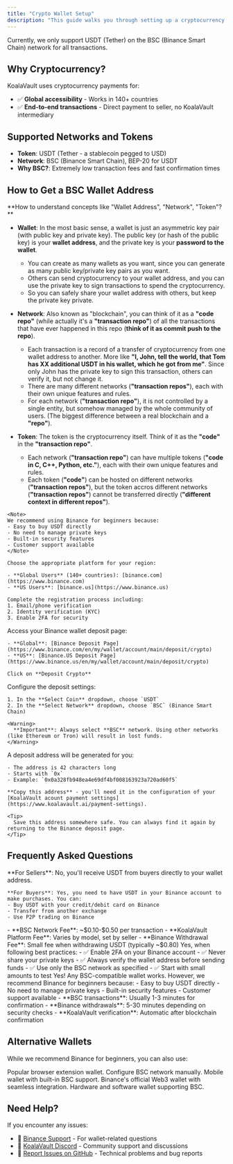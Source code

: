 ```yaml
---
title: "Crypto Wallet Setup"
description: "This guide walks you through setting up a cryptocurrency wallet to buy and sell models on KoalaVault"
---
```


<Note>
Currently, we only support USDT (Tether) on the BSC (Binance Smart Chain) network for all transactions.
</Note>

## Why Cryptocurrency?

KoalaVault uses cryptocurrency payments for:
- ✅ **Global accessibility** - Works in 140+ countries
- ✅ **End-to-end transactions** - Direct payment to seller, no KoalaVault intermediary

## Supported Networks and Tokens

- **Token**: USDT (Tether - a stablecoin pegged to USD)
- **Network**: BSC (Binance Smart Chain), BEP-20 for USDT
- **Why BSC?**: Extremely low transaction fees and fast confirmation times

## How to Get a BSC Wallet Address

<Tip>
**How to understand concepts like "Wallet Address", "Network", "Token"?**

- **Wallet**: In the most basic sense, a wallet is just an asymmetric key pair (with public key and private key). The public key (or hash of the public key) is your **wallet address**, and the private key is your **password to the wallet**.
  - You can create as many wallets as you want, since you can generate as many public key/private key pairs as you want.
  - Others can send cryptocurrency to your wallet address, and you can use the private key to sign transactions to spend the cryptocurrency.
  - So you can safely share your wallet address with others, but keep the private key private.
- **Network**: Also known as "blockchain", you can think of it as a **"code repo"** (while actually it's a **"transaction repo"**) of all the transactions that have ever happened in this repo (**think of it as commit push to the repo**).
  - Each transaction is a record of a transfer of cryptocurrency from one wallet address to another. More like **"I, John, tell the world, that Tom has XX additional USDT in his wallet, which he got from me"**. Since only John has the private key to sign this transaction, others can verify it, but not change it.
  - There are many different networks (**"transaction repos"**), each with their own unique features and rules.
  - For each network (**"transaction repo"**), it is not controlled by a single entity, but somehow managed by the whole community of users. (The biggest difference between a real blockchain and a **"repo"**).

- **Token**: The token is the cryptocurrency itself. Think of it as the **"code"** in the **"transaction repo"**.
  - Each network (**"transaction repo"**) can have multiple tokens (**"code in C, C++, Python, etc."**), each with their own unique features and rules.
  - Each token (**"code"**) can be hosted on different networks (**"transaction repos"**), but the token accros different networks (**"transaction repos"**) cannot be transferred directly (**"different context in different repos"**).

</Tip>


<Steps>
  <Step title="Register a Binance Account">

    <Note>
    We recommend using Binance for beginners because:
    - Easy to buy USDT directly
    - No need to manage private keys
    - Built-in security features
    - Customer support available
    </Note>

    Choose the appropriate platform for your region:
    
    - **Global Users** (140+ countries): [binance.com](https://www.binance.com)
    - **US Users**: [binance.us](https://www.binance.us)
    
    Complete the registration process including:
    1. Email/phone verification
    2. Identity verification (KYC)
    3. Enable 2FA for security
  </Step>

  <Step title="Navigate to Deposit Page">
    Access your Binance wallet deposit page:
    
    - **Global**: [Binance Deposit Page](https://www.binance.com/en/my/wallet/account/main/deposit/crypto)
    - **US**: [Binance.US Deposit Page](https://www.binance.us/en/my/wallet/account/main/deposit/crypto)
    
    Click on **Deposit Crypto**
  </Step>

  <Step title="Select USDT and BSC Network">
    Configure the deposit settings:
    
    1. In the **Select Coin** dropdown, choose `USDT`
    2. In the **Select Network** dropdown, choose `BSC` (Binance Smart Chain)
    
    <Warning>
      **Important**: Always select **BSC** network. Using other networks (like Ethereum or Tron) will result in lost funds.
    </Warning>
  </Step>

  <Step title="Copy Your Wallet Address">
    A deposit address will be generated for you:
    
    - The address is 42 characters long
    - Starts with `0x`
    - Example: `0x0a328fb948ea4e69df4bf008163923a720ad60f5`
    
    **Copy this address** - you'll need it in the configuration of your [KoalaVault acount payment settings](https://www.koalavault.ai/payment-settings).
    
    <Tip>
      Save this address somewhere safe. You can always find it again by returning to the Binance deposit page.
    </Tip>
  </Step>
</Steps>


## Frequently Asked Questions

<AccordionGroup>
  <Accordion title="Do I need to buy USDT first?">
    **For Sellers**: No, you'll receive USDT from buyers directly to your wallet address.
    
    **For Buyers**: Yes, you need to have USDT in your Binance account to make purchases. You can:
    - Buy USDT with your credit/debit card on Binance
    - Transfer from another exchange
    - Use P2P trading on Binance
  </Accordion>

  <Accordion title="What are the transaction fees?">
    - **BSC Network Fee**: ~$0.10-$0.50 per transaction
    - **KoalaVault Platform Fee**: Varies by model, set by seller
    - **Binance Withdrawal Fee**: Small fee when withdrawing USDT (typically ~$0.80)
  </Accordion>

  <Accordion title="Is it safe to use cryptocurrency?">
    Yes, when following best practices:
    - ✅ Enable 2FA on your Binance account
    - ✅ Never share your private keys
    - ✅ Always verify the wallet address before sending funds
    - ✅ Use only the BSC network as specified
    - ✅ Start with small amounts to test
  </Accordion>

  <Accordion title="Can I use a different wallet (MetaMask, Trust Wallet, etc.)?">
    Yes! Any BSC-compatible wallet works. However, we recommend Binance for beginners because:
    - Easy to buy USDT directly
    - No need to manage private keys
    - Built-in security features
    - Customer support available
  </Accordion>

  <Accordion title="How long do transactions take?">
    - **BSC transactions**: Usually 1-3 minutes for confirmation
    - **Binance withdrawals**: 5-30 minutes depending on security checks
    - **KoalaVault verification**: Automatic after blockchain confirmation
  </Accordion>
</AccordionGroup>

## Alternative Wallets

While we recommend Binance for beginners, you can also use:

<CardGroup cols={2}>
  <Card title="MetaMask" icon="wallet" href="https://metamask.io">
    Popular browser extension wallet. Configure BSC network manually.
  </Card>
  <Card title="Trust Wallet" icon="mobile" href="https://trustwallet.com">
    Mobile wallet with built-in BSC support.
  </Card>
  <Card title="Binance Wallet" icon="coins" href="https://www.binance.com/en/web3wallet">
    Binance's official Web3 wallet with seamless integration.
  </Card>
  <Card title="SafePal" icon="shield" href="https://www.safepal.com">
    Hardware and software wallet supporting BSC.
  </Card>
</CardGroup>

## Need Help?

If you encounter any issues:
- 💬 [Binance Support](https://www.binance.com/en/support) - For wallet-related questions
- 🎯 [KoalaVault Discord](https://discord.gg/koalavault) - Community support and discussions
- 🐛 [Report Issues on GitHub](https://github.com/koalavault-ai/koalavault.ai/issues) - Technical problems and bug reports


